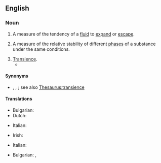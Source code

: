 ==English==
{{wikipedia}}

===Noun===
{{en-noun|~|fugacities}}

# A measure of the tendency of a [[fluid]] to [[expand]] or [[escape]].
# {{lb|en|physics}} A measure of the relative stability of different [[phase]]s of a substance under the same conditions.
# [[transience|Transience]].
#* {{quote-book|en|year=1983|authorlink=Jack Vance|first=Jack|last=Vance|title=Cugel's Saga|passage=Duke Orbal disallowed it on the grounds of '''fugacity'''.}}

====Synonyms====
* {{sense|transience}} {{l|en|ephemerality}}, {{l|en|impermanence}}, {{l|en|transiency}}; see also [[Thesaurus:transience]]

====Translations====
{{trans-top|measure of the tendency of a fluid to expand or escape}}
* Bulgarian: {{t|bg|летливост|f|sc=Cyrl}}
* Dutch: {{t|nl|fugaciteit}}
{{trans-mid}}
* Italian: {{t|it|fugacità|f}}
{{trans-bottom}}

{{trans-top|measure of the relative stability of different phases of a substance under the same conditions}}
* Irish: {{t|ga|éalaitheacht|f}}
{{trans-mid}}
* Italian: {{t|it|fugacità|f}}
{{trans-bottom}}

{{trans-top|transience}}
* Bulgarian: {{t+|bg|мимолетност|f|sc=Cyrl}}, {{t+|bg|краткотрайност|f|sc=Cyrl}}
{{trans-mid}}
{{trans-bottom}}